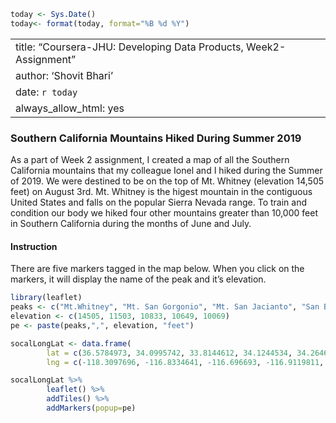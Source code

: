 ```r
today <- Sys.Date()
today<- format(today, format="%B %d %Y")
```

---
title: "Coursera-JHU: Developing Data Products, Week2-Assignment"
author: 'Shovit Bhari'
date: `r today`
always_allow_html: yes
---

### Southern California Mountains Hiked During Summer 2019

As a part of Week 2 assignment, I created a map of all the Southern California mountains that my colleague Ionel and I hiked during the Summer of 2019. We were destined to be on the top of Mt. Whitney (elevation 14,505 feet) on August 3rd. Mt. Whitney is the higest mountain in the contiguous United States and falls on the popular Sierra Nevada range. To train and condition our body we hiked four other mountains greater than 10,000 feet in Southern California during the months of June and July.


#### Instruction
There are five markers tagged in the map below. When you click on the markers, it will display the name of the peak and it's elevation. 

```r
library(leaflet)
peaks <- c("Mt.Whitney", "Mt. San Gorgonio", "Mt. San Jacianto", "San Bernardino Peak", "Mt. San Antonio (aka Baldy)")
elevation <- c(14505, 11503, 10833, 10649, 10069)
pe <- paste(peaks,",", elevation, "feet")

socalLongLat <- data.frame(
        lat = c(36.5784973, 34.0995742, 33.8144612, 34.1244534, 34.2646853),
        lng = c(-118.3097696, -116.8334641, -116.696693, -116.9119811,  -117.722961 ))

socalLongLat %>%
        leaflet() %>%
        addTiles() %>%
        addMarkers(popup=pe)

```






